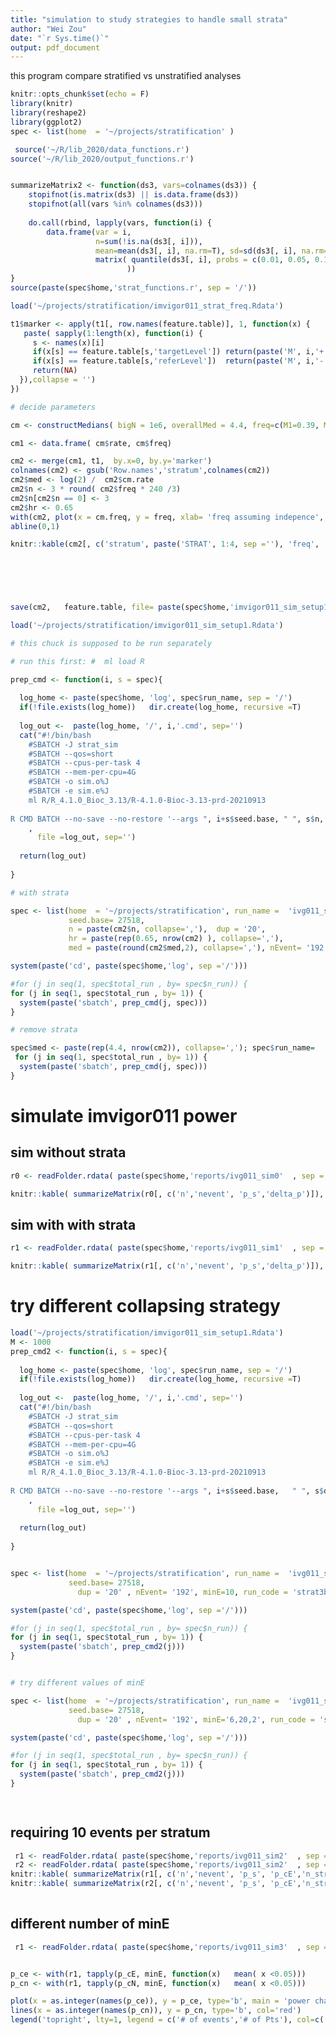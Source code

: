 ```yaml
---
title: "simulation to study strategies to handle small strata"
author: "Wei Zou"
date: "`r Sys.time()`"
output: pdf_document
---
```



this program compare stratified vs unstratified analyses


```r
knitr::opts_chunk$set(echo = F)
library(knitr)
library(reshape2)
library(ggplot2)
spec <- list(home  = '~/projects/stratification' )

 source('~/R/lib_2020/data_functions.r')
source('~/R/lib_2020/output_functions.r')


summarizeMatrix2 <- function(ds3, vars=colnames(ds3)) {
    stopifnot(is.matrix(ds3) || is.data.frame(ds3))
    stopifnot(all(vars %in% colnames(ds3)))
     
    do.call(rbind, lapply(vars, function(i) {
        data.frame(var = i, 
                   n=sum(!is.na(ds3[, i])), 
                   mean=mean(ds3[, i], na.rm=T), sd=sd(ds3[, i], na.rm=T), 
                   matrix( quantile(ds3[, i], probs = c(0.01, 0.05, 0.1, 0.25, 0.5), na.rm=T, type=2 ), nrow=1, dimnames=list('', c('1%', '5%','10%','25%','50%') )), check.names = F)}
                          ))
}
source(paste(spec$home,'strat_functions.r', sep = '/'))
```

```r


load('~/projects/stratification/imvigor011_strat_freq.Rdata') 

t1$marker <- apply(t1[, row.names(feature.table)], 1, function(x) {
   paste( sapply(1:length(x), function(i) {
     s <- names(x)[i]
     if(x[s] == feature.table[s,'targetLevel']) return(paste('M', i,'+', sep =''))
     if(x[s] == feature.table[s,'referLevel'])  return(paste('M', i,'-', sep =''))
     return(NA)
  }),collapse = '') 
})

# decide parameters

cm <- constructMedians( bigN = 1e6, overallMed = 4.4, freq=c(M1=0.39, M2=0.26, M3=0.34, M4=0.22), hr = exp(c(-0.3, -0.8, -0.2, -0.35)), check_medians =T)

cm1 <- data.frame( cm$rate, cm$freq)

cm2 <- merge(cm1, t1,  by.x=0, by.y='marker')
colnames(cm2) <- gsub('Row.names','stratum',colnames(cm2))
cm2$med <- log(2) /  cm2$cm.rate
cm2$n <- 3 * round( cm2$freq * 240 /3)
cm2$n[cm2$n == 0] <- 3
cm2$hr <- 0.65
with(cm2, plot(x = cm.freq, y = freq, xlab= 'freq assuming indepence', ylab = 'observed joint freq'))
abline(0,1)

knitr::kable(cm2[, c('stratum', paste('STRAT', 1:4, sep =''), 'freq', 'n', 'med')], digits = 3, caption ='simulation input')

 
 



save(cm2,   feature.table, file= paste(spec$home,'imvigor011_sim_setup1.Rdata', sep ='/'), version=2) 

```
 

```r
load('~/projects/stratification/imvigor011_sim_setup1.Rdata') 

# this chuck is supposed to be run separately

# run this first: #  ml load R

prep_cmd <- function(i, s = spec){
  
  log_home <- paste(spec$home, 'log', spec$run_name, sep = '/')
  if(!file.exists(log_home))   dir.create(log_home, recursive =T)
  
  log_out <-  paste(log_home, '/', i,'.cmd', sep='')
  cat("#!/bin/bash
    #SBATCH -J strat_sim
    #SBATCH --qos=short
    #SBATCH --cpus-per-task 4
    #SBATCH --mem-per-cpu=4G
    #SBATCH -o sim.o%J        
    #SBATCH -e sim.e%J
    ml R/R_4.1.0_Bioc_3.13/R-4.1.0-Bioc-3.13-prd-20210913
   
R CMD BATCH --no-save --no-restore '--args ", i+s$seed.base, " ", s$n, " ", s$dup, ' ', s$hr,' ', s$med,' ', s$nEvent,' ',s$run_name, " 2/3' ",  s$home, "/", s$run_code,' ', log_home,"/run_",i,".log "
    ,
      file =log_out, sep='')
  
  return(log_out)
  
}

# with strata

spec <- list(home  = '~/projects/stratification', run_name =  'ivg011_sim1',
             seed.base= 27518, 
             n = paste(cm2$n, collapse=','),  dup = '20', 
             hr = paste(rep(0.65, nrow(cm2) ), collapse=','), 
             med = paste(round(cm2$med,2), collapse=','), nEvent= '192', run_code = 'strat1b.r' , total_run=1000)

system(paste('cd', paste(spec$home,'log', sep ='/')))

#for (j in seq(1, spec$total_run , by= spec$n_run)) {
for (j in seq(1, spec$total_run , by= 1)) {
  system(paste('sbatch', prep_cmd(j, spec)))
}

# remove strata

spec$med <- paste(rep(4.4, nrow(cm2)), collapse=','); spec$run_name=  'ivg011_sim0';
 for (j in seq(1, spec$total_run , by= 1)) {
  system(paste('sbatch', prep_cmd(j, spec)))
}

```

# simulate imvigor011 power 


## sim without strata

```r

r0 <- readFolder.rdata( paste(spec$home,'reports/ivg011_sim0'  , sep = '/'), objName = 'r1')

knitr::kable( summarizeMatrix(r0[, c('n','nevent', 'p_s','delta_p')]), digits=3, caption =paste(' power of stratified:', round(mean( r0[, 'p_s'] <0.05) * 100, 1),'unstratified:', round(mean( r0[, 'p'] <0.05) * 100, 1)) )

```


## sim with with strata

 
```r

r1 <- readFolder.rdata( paste(spec$home,'reports/ivg011_sim1'  , sep = '/'), objName = 'r1')

knitr::kable( summarizeMatrix(r1[, c('n','nevent', 'p_s','delta_p')]), digits=3, caption =paste(' power of stratified:', round(mean( r1[, 'p_s'] <0.05) * 100, 1),'unstratified:', round(mean( r1[, 'p'] <0.05) * 100, 1)) )

```

# try different collapsing strategy

```r
load('~/projects/stratification/imvigor011_sim_setup1.Rdata') 
M <- 1000  
prep_cmd2 <- function(i, s = spec){
  
  log_home <- paste(spec$home, 'log', spec$run_name, sep = '/')
  if(!file.exists(log_home))   dir.create(log_home, recursive =T)
  
  log_out <-  paste(log_home, '/', i,'.cmd', sep='')
  cat("#!/bin/bash
    #SBATCH -J strat_sim
    #SBATCH --qos=short
    #SBATCH --cpus-per-task 4
    #SBATCH --mem-per-cpu=4G
    #SBATCH -o sim.o%J        
    #SBATCH -e sim.e%J
    ml R/R_4.1.0_Bioc_3.13/R-4.1.0-Bioc-3.13-prd-20210913
   
R CMD BATCH --no-save --no-restore '--args ", i+s$seed.base,   " ", s$dup, ' ',  s$nEvent,' ',s$run_name, ' ', s$minE, " 2/3' ",  s$home, "/", s$run_code,' ', log_home,"/run_",i,".log "
    ,
      file =log_out, sep='')
  
  return(log_out)
  
}


spec <- list(home  = '~/projects/stratification', run_name =  'ivg011_sim2',
             seed.base= 27518, 
               dup = '20' , nEvent= '192', minE=10, run_code = 'strat3b.r' , total_run=M)

system(paste('cd', paste(spec$home,'log', sep ='/')))

#for (j in seq(1, spec$total_run , by= spec$n_run)) {
for (j in seq(1, spec$total_run , by= 1)) {
  system(paste('sbatch', prep_cmd2(j)))
}


# try different values of minE

spec <- list(home  = '~/projects/stratification', run_name =  'ivg011_sim3',
             seed.base= 27518, 
               dup = '20' , nEvent= '192', minE='6,20,2', run_code = 'strat3c.r' , total_run=M )

system(paste('cd', paste(spec$home,'log', sep ='/')))

#for (j in seq(1, spec$total_run , by= spec$n_run)) {
for (j in seq(1, spec$total_run , by= 1)) {
  system(paste('sbatch', prep_cmd2(j)))
}

 

```


## requiring 10 events per stratum

```r

 r1 <- readFolder.rdata( paste(spec$home,'reports/ivg011_sim2'  , sep = '/'), objName = 'r1')
 r2 <- readFolder.rdata( paste(spec$home,'reports/ivg011_sim2'  , sep = '/'), objName = 'r2')
knitr::kable( summarizeMatrix(r1[, c('n','nevent', 'p_s', 'p_cE','n_strata_cE','minStrataSize_cE', 'p_cN','n_strata_cN','minStrataSize_cN','delta_pE','delta_pN')]), digits=3, caption = paste( 'collapse groups based on event/patient number: power of stratified:', round(mean( r1[, 'p_cE'] <0.05) * 100, 1), '/', round(mean( r1[, 'p_cN'] <0.05) * 100, 1),'; unstratified:', round(mean( r1[, 'p'] <0.05) * 100, 1))  )
knitr::kable( summarizeMatrix(r2[, c('n','nevent', 'p_s', 'p_cE','n_strata_cE','minStrataSize_cE', 'p_cN','n_strata_cN','minStrataSize_cN','delta_pE','delta_pN')]), digits=3, caption = paste( 'remove small strata based on event/patient number: power of stratified:', round(mean( r2[, 'p_cE'] <0.05) * 100, 1),'/', round(mean( r2[, 'p_cN'] <0.05) * 100, 1), '; unstratified:', round(mean( r2[, 'p'] <0.05) * 100, 1))  )
 
```


## different number of minE

```r

 r1 <- readFolder.rdata( paste(spec$home,'reports/ivg011_sim3'  , sep = '/'), objName = 'r1')


p_ce <- with(r1, tapply(p_cE, minE, function(x)   mean( x <0.05)))
p_cn <- with(r1, tapply(p_cN, minE, function(x)   mean( x <0.05)))

plot(x = as.integer(names(p_ce)), y = p_ce, type='b', main = 'power changes as threshold number', ylab='power', xlab='minimal number of event/patient ')
lines(x = as.integer(names(p_cn)), y = p_cn, type='b', col='red')
legend('topright', lty=1, legend = c('# of events','# of Pts'), col=c('black','red'))

```
 

